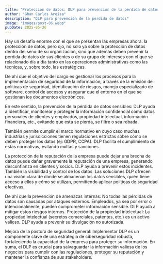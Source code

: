 ```yaml
---
title: "Protección de datos: DLP para prevención de la perdida de datos"
author: "Ghan Carlos Areiza"
description: "DLP para prevención de la perdida de datos"
image: "images/post-06.webp"
pubDate: 2025-05-26
---
```

Hay un desafío enorme con el que se presentan las empresas ahora: la protección de datos, pero ojo, no solo ya sobre la protección de datos dentro del seno de su organización, sino que además deben prevenir la perdida de datos de sus clientes o de su grupo de intereses con el que se relacionado día a día tanto en las operaciones administrativas como las técnicas, y, sobre todo, las estratégicas.
<br />

De ahí que el objetivo del cargo es gestionar los procesos para la implementación de seguridad de la información, a través de la emisión de políticas de seguridad, identificación de riesgos, manejo especializado de software, control de accesos y asegurar que el entorno en el que se gestionan los documentos electrónicos.
<br />

En este sentido, la prevención de la pérdida de datos sensibles: DLP ayuda a identificar, monitorear y proteger la información confidencial como datos personales de clientes y empleados, propiedad intelectual, información financiera, etc., evitando que esta se pierda, se filtre o sea robada.
<br />

También permite cumplir el marco normativo en cuyo caso muchas industrias y jurisdicciones tienen regulaciones estrictas sobre cómo se deben proteger los datos (ej: GDPR, CCPA). DLP facilita el cumplimiento de estas normativas, evitando multas y sanciones.
<br />

La protección de la reputación de la empresa puede dejar una brecha de datos puede dañar gravemente la reputación de una empresa, generando desconfianza en clientes y socios. DLP ayuda a prevenir estos incidentes. También la visibilidad y control de los datos: Las soluciones DLP ofrecen una visión clara de dónde se almacenan los datos sensibles, quién tiene acceso a ellos y cómo se utilizan, permitiendo aplicar políticas de seguridad efectivas.
<br />

De ahí que la prevención de amenazas internas: No todas las pérdidas de datos son causadas por ataques externos. Empleados, ya sea por error o intencionalmente, pueden comprometer información sensible. DLP ayuda a mitigar estos riesgos internos. Protección de la propiedad intelectual: La propiedad intelectual (secretos comerciales, patentes, etc.) es un activo valioso. DLP ayuda a prevenir su divulgación no autorizada.
<br />

Mejora de la postura de seguridad general: Implementar DLP es un componente clave de una estrategia de ciberseguridad robusta, fortaleciendo la capacidad de la empresa para proteger su información. En suma, el DLP es crucial para salvaguardar la información valiosa de los negocios para cumplir con las regulaciones, proteger su reputación y mantener la confianza de sus stakeholders.